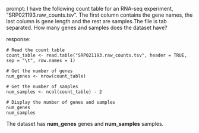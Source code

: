 prompt:
I have the following count table for an RNA-seq experiment, "SRP021193.raw_counts.tsv". The first column contains the gene names, the last column is gene length and the rest are samples.The file is tab separated. How many genes and samples does the dataset have?

response:
```
# Read the count table
count_table <- read.table("SRP021193.raw_counts.tsv", header = TRUE, sep = "\t", row.names = 1)

# Get the number of genes
num_genes <- nrow(count_table)

# Get the number of samples
num_samples <- ncol(count_table) - 2  

# Display the number of genes and samples
num_genes
num_samples
```
The dataset has **num_genes** genes and **num_samples** samples.
